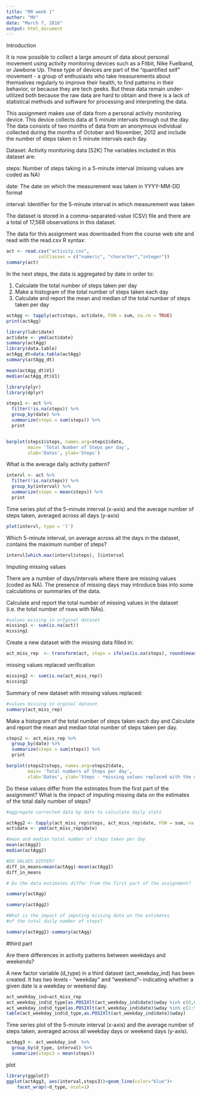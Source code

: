 ```yaml
---
title: "RR week 1"
author: "MV"
date: "March 7, 2016"
output: html_document
---
```


Introduction

It is now possible to collect a large amount of data about personal movement using activity monitoring devices such as a Fitbit, Nike Fuelband, or Jawbone Up. These type of devices are part of the "quantified self" movement - a group of enthusiasts who take measurements about themselves regularly to improve their health, to find patterns in their behavior, or because they are tech geeks. But these data remain under-utilized both because the raw data are hard to obtain and there is a lack of statistical methods and software for processing and interpreting the data.

This assignment makes use of data from a personal activity monitoring device. This device collects data at 5 minute intervals through out the day. The data consists of two months of data from an anonymous individual collected during the months of October and November, 2012 and include the number of steps taken in 5 minute intervals each day.


Dataset: Activity monitoring data [52K]
The variables included in this dataset are:

steps: Number of steps taking in a 5-minute interval (missing values are coded as NA)

date: The date on which the measurement was taken in YYYY-MM-DD format

interval: Identifier for the 5-minute interval in which measurement was taken

The dataset is stored in a comma-separated-value (CSV) file and there are a total of 17,568 observations in this dataset.

The data for this assignment was downloaded from the course web site and read with the read.csv R syntax:

```r
act <- read.csv("activity.csv",
            colClasses = c("numeric", "character","integer"))
summary(act)
```

In the next steps, the data is aggregated by date in order to:

1. Calculate the total number of steps taken per day
2. Make a histogram of the total number of steps taken each day
3. Calculate and report the mean and median of the total number of steps taken per day

```r
actAgg <- tapply(act$steps, act$date, FUN = sum, na.rm = TRUE)
print(actAgg)

library(lubridate)
act$date <- ymd(act$date)
summary(actAgg)
library(data.table)
actAgg_dt=data.table(actAgg)
summary(actAgg_dt)

mean(actAgg_dt$V1)
median(actAgg_dt$V1)

library(plyr)
library(dplyr)

steps1 <- act %>%
  filter(!is.na(steps)) %>%
  group_by(date) %>%
  summarize(steps = sum(steps)) %>%
  print


barplot(steps1$steps, names.arg=steps1$date, 
        main= 'Total Number of Steps per day',
        xlab='Dates', ylab='Steps')
```

What is the average daily activity pattern?


```{r]}
intervl <- act %>%
  filter(!is.na(steps)) %>%
  group_by(interval) %>%
  summarize(steps = mean(steps)) %>%
  print    
```

Time series plot of the 5-minute interval (x-axis) and the average number of steps taken, averaged across all days (y-axis)
```r
plot(intervl, type = 'l')
```

Which 5-minute interval, on average across all the days in the dataset, contains the maximum number of steps?
```r
intervl[which.max(intervl$steps), ]$interval
```
Imputing missing values

There are a number of days/intervals where there are missing values (coded as NA). The presence of missing days may introduce bias into some calculations or summaries of the data.

Calculate and report the total number of missing values in the dataset (i.e. the total number of rows with NAs).
```r
#values missing in orIginal dataset
missing1 <- sum(is.na(act))
missing1
```

Create a new dataset with the missing data filled in:
```r
act_miss_rep  <- transform(act, steps = ifelse(is.na(steps), round(mean(steps, na.rm=TRUE)), steps))

```

missing values replaced verification
```r
missing2 <- sum(is.na(act_miss_rep))
missing2
```

Summary of new dataset with missing values replaced:
```r
#values missing in orginal dataset
summary(act_miss_rep)
```

Make a histogram of the total number of steps taken each day and Calculate and report the mean and median total number of steps taken per day.
```r
steps2 <- act_miss_rep %>%
  group_by(date) %>%
  summarize(steps = sum(steps)) %>%
  print      

barplot(steps2$steps, names.arg=steps2$date, 
        main= 'Total numbers of Steps per day',
        xlab='Dates', ylab='Steps - *missing values replaced with the mean of steps')
```
Do these values differ from the estimates from the first part of the assignment? What is the impact of imputing missing data on the estimates of the total daily number of steps?
```r
#aggregate corrected data by date to calculate daily stats 

actAgg2 <- tapply(act_miss_rep$steps, act_miss_rep$date, FUN = sum, na.rm = TRUE)
act$date <- ymd(act_miss_rep$date)

#mean and median total number of steps taken per day
mean(actAgg2)
median(actAgg2)

#DO VALUES DIFFER?
diff_in_means=mean(actAgg)-mean(actAgg2)
diff_in_means

# Do the data estimates differ from the first part of the assignment?

summary(actAgg)

summary(actAgg2)

#What is the impact of imputing missing data on the estimates 
#of the total daily number of steps?

summary(actAgg2)-summary(actAgg)


```

#third part

Are there differences in activity patterns between weekdays and weekends?
 
A new factor variable (d_type) in a third dataset (act_weekday_ind) has been created.  It has   two levels - "weekday" and "weekend"-- indicating whether a given date is a weekday or weekend day.

```r
act_weekday_ind=act_miss_rep
act_weekday_ind$d_type[as.POSIXlt(act_weekday_ind$date)$wday %in% c(0,6)] <- "weekday"
act_weekday_ind$d_type[as.POSIXlt(act_weekday_ind$date)$wday %in% c(1:5)] <- "weekend"
table(act_weekday_ind$d_type,as.POSIXlt(act_weekday_ind$date)$wday)
```
Time series plot of the 5-minute interval (x-axis) and the average number of steps taken, averaged across all weekday days or weekend days (y-axis).  
```r
actAgg3 <- act_weekday_ind  %>% 
  group_by(d_type, interval) %>%
  summarize(steps3 = mean(steps))
```

plot

```r
library(ggplot2)
ggplot(actAgg3, aes(interval,steps3))+geom_line(color="blue")+
    facet_wrap(~d_type, ncol=1)

````
